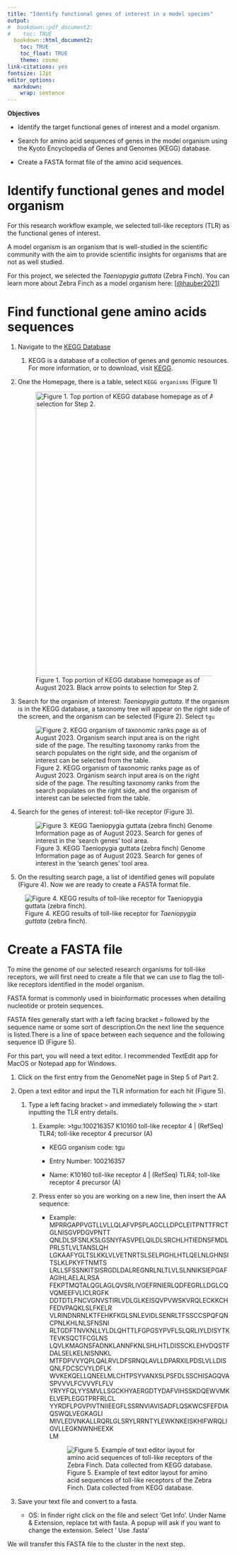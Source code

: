 ```yaml
---
title: "Identify functional genes of interest in a model species"
output:
#  bookdown::pdf_document2:
#    toc: TRUE
  bookdown::html_document2: 
    toc: TRUE
    toc_float: TRUE
    theme: cosmo
link-citations: yes
fontsize: 12pt
editor_options: 
  markdown: 
    wrap: sentence
---
```


**Objectives**

-   Identify the target functional genes of interest and a model organism.

-   Search for amino acid sequences of genes in the model organism using the Kyoto Encyclopedia of Genes and Genomes (KEGG) database.

-   Create a FASTA format file of the amino acid sequences.

# Identify functional genes and model organism

For this research workflow example, we selected toll-like receptors (TLR) as the functional genes of interest.

A model organism is an organism that is well-studied in the scientific community with the aim to provide scientific insights for organisms that are not as well studied.

For this project, we selected the *Taeniopygia guttata* (Zebra Finch).
You can learn more about Zebra Finch as a model organism here: [[\@hauber2021](https://doi.org/10.7554/eLife.61849 "The Natural History of Model Organisms: Neurogenomic insights into the behavioral and vocal development of the zebra finch")]

# Find functional gene amino acids sequences

1.  Navigate to the [KEGG Database](https://www.genome.jp/kegg/)

    1.  KEGG is a database of a collection of genes and genomic resources. For more information, or to download, visit [KEGG](https://www.genome.jp/kegg/).

2.  One the Homepage, there is a table, select `KEGG organisms` (Figure 1)

    ![Figure 1. Top portion of KEGG database homepage as of August 2023. Black arrow points to selection for Step 2.](images/KEGG_homepage.jpg){width="641"}

3.  Search for the organism of interest: *Taeniopygia guttata.* If the organism is in the KEGG database, a taxonomy tree will appear on the right side of the screen, and the organism can be selected (Figure 2).
    Select `tgu`

    ![Figure 2. KEGG organism of taxonomic ranks page as of August 2023. Organism search input area is on the right side of the page. The resulting taxonomy ranks from the search populates on the right side, and the organism of interest can be selected from the table.](images/KEGG_organism_search-01.jpg)

4.  Search for the genes of interest: toll-like receptor (Figure 3).

    ![Figure 3. KEGG Taeniopygia guttata (zebra finch) Genome Information page as of August 2023. Search for genes of interest in the 'search genes' tool area.](images/KEGG_zebra_finch_gene_search-01.jpg)

5.  On the resulting search page, a list of identified genes will populate (Figure 4).
    Now we are ready to create a FASTA format file.

![Figure 4. KEGG results of toll-like receptor for *Taeniopygia guttata* (zebra finch).](images/Figure_KEGG_TLR_list_results.jpg)

# Create a FASTA file

To mine the genome of our selected research organisms for toll-like receptors, we will first need to create a file that we can use to flag the toll-like receptors identified in the model organism.

FASTA format is commonly used in bioinformatic processes when detailing nucleotide or protein sequences.

FASTA files generally start with a left facing bracket `>` followed by the sequence name or some sort of description.On the next line the sequence is listed.There is a line of space between each sequence and the following sequence ID (Figure 5).

For this part, you will need a text editor. I recommended TextEdit app for MacOS or Notepad app for Windows.

1.  Click on the first entry from the GenomeNet page in Step 5 of Part 2.

2.  Open a text editor and input the TLR information for each hit (Figure 5).

    1.  Type a left facing bracket `>` and immediately following the \> start inputting the TLR entry details.

        1.  Example: \>tgu:100216357 K10160 toll-like receptor 4 \| (RefSeq) TLR4; toll-like receptor 4 precursor (A)

            -   KEGG organism code: tgu

            -   Entry Number: 100216357

            -   Name: K10160 toll-like receptor 4 \| (RefSeq) TLR4; toll-like receptor 4 precursor (A)

        2.  Press enter so you are working on a new line, then insert the AA sequence:

            -   Example: MPRRGAPPVGTLLVLLQLAFVPSPLAGCLLDPCLEITPNTTFRCTGLNISGVPDGVPNTT\
                QNLDLSFSNLKSLGSNYFASVPELQILDLSRCHLHTIEDNSFMDLPRLSTLVLTANSLQH\
                LGKAAFYGLTSLKKLVLVETNRTSLSELPIGHLHTLQELNLGHNSITSLKLPKYFTNMTS\
                LRLLSFSSNKITSISRGDLDALREGNRLNLTLVLSLNNIKSIEPGAFAGIHLAELALRSA\
                FEKPTMQTALQGLAGLQVSRLIVGEFRNIERLQDFEGRLLDGLCQVQMEEFVLICLRGFK\
                DDTDTLFNCVGNVSTIRLVDLGLKEISQVPVWSKVRQLECKKCHFEDVPAQKLSLFKELR\
                VLRINDNRNLKTFEHKFKGLSNLEVIDLSENRLTFSSCCSPQFQNCPNLKHLNLSFNSNI\
                RLTGDFTNVKNLLYLDLQHTTLFGPGSYPVFLSLQRLIYLDISYTKTEVKSQCTFCGLNS\
                LQVLKMAGNSFADNKLANNFKNLSHLHTLDISSCKLEHVDQSTFDALSELKELNISNNKL\
                MTFDPVVYQPLQALRVLDFSRNQLAVLLDPARXILPDSLVLLDISQNLFDCSCVYLDFLK\
                WVKEKQELLQNEELMLCHTPSYVANXSLPSFDLSSCHISAGQVASPVVVLFCVVVFLFLV\
                YRYYFQLYYSMVLLSGCKHYAERGDTYDAFVIHSSKDQEWVMKELVEPLEGGTPRFRLCL\
                YYRDFLPGVPIVTNIIEEGFLSSRNVIAVISADFLQSKWCSFEFDIAQSWQLVEGKAGLI\
                MIVLEDVNKALLRQRLGLSRYLRRNTYLEWKNKEISKHIFWRQLIGVLLEGKNWNHEEXK\
                LM

                ![Figure 5. Example of text editor layout for amino acid sequences of toll-like receptors of the Zebra Finch. Data collected from KEGG database.](images/FIGURE_FASTA_example.jpg)

3.  Save your text file and convert to a fasta.

    -   OS: In finder right click on the file and select 'Get Info'. Under Name & Extension, replace txt with fasta. A popup will ask if you want to change the extension. Select ' Use .fasta'

We will transfer this FASTA file to the cluster in the next step.
